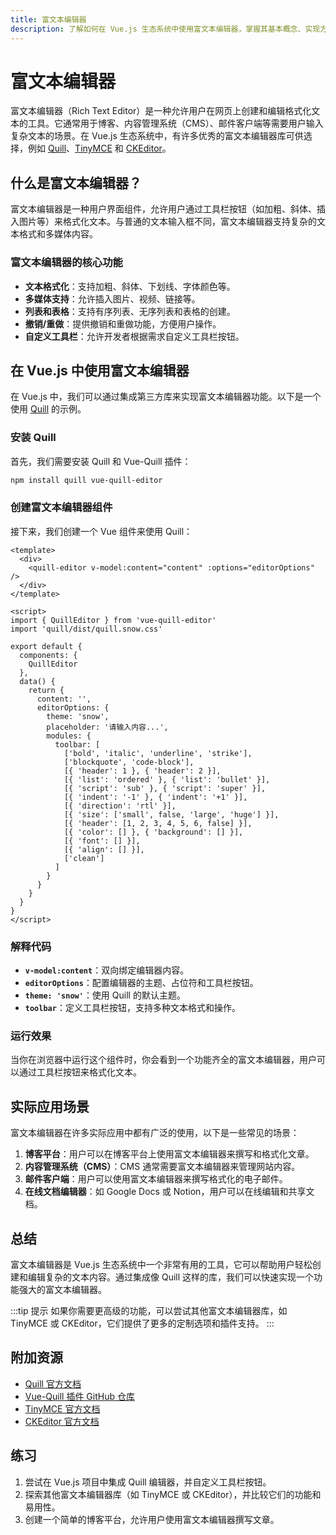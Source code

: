 ```yaml
---
title: 富文本编辑器
description: 了解如何在 Vue.js 生态系统中使用富文本编辑器，掌握其基本概念、实现方法以及实际应用场景。
---
```


# 富文本编辑器

富文本编辑器（Rich Text Editor）是一种允许用户在网页上创建和编辑格式化文本的工具。它通常用于博客、内容管理系统（CMS）、邮件客户端等需要用户输入复杂文本的场景。在 Vue.js 生态系统中，有许多优秀的富文本编辑器库可供选择，例如 [Quill](https://quilljs.com/)、[TinyMCE](https://www.tiny.cloud/) 和 [CKEditor](https://ckeditor.com/)。

## 什么是富文本编辑器？

富文本编辑器是一种用户界面组件，允许用户通过工具栏按钮（如加粗、斜体、插入图片等）来格式化文本。与普通的文本输入框不同，富文本编辑器支持复杂的文本格式和多媒体内容。

### 富文本编辑器的核心功能

- **文本格式化**：支持加粗、斜体、下划线、字体颜色等。
- **多媒体支持**：允许插入图片、视频、链接等。
- **列表和表格**：支持有序列表、无序列表和表格的创建。
- **撤销/重做**：提供撤销和重做功能，方便用户操作。
- **自定义工具栏**：允许开发者根据需求自定义工具栏按钮。

## 在 Vue.js 中使用富文本编辑器

在 Vue.js 中，我们可以通过集成第三方库来实现富文本编辑器功能。以下是一个使用 [Quill](https://quilljs.com/) 的示例。

### 安装 Quill

首先，我们需要安装 Quill 和 Vue-Quill 插件：

```bash
npm install quill vue-quill-editor
```

### 创建富文本编辑器组件

接下来，我们创建一个 Vue 组件来使用 Quill：

```vue
<template>
  <div>
    <quill-editor v-model:content="content" :options="editorOptions" />
  </div>
</template>

<script>
import { QuillEditor } from 'vue-quill-editor'
import 'quill/dist/quill.snow.css'

export default {
  components: {
    QuillEditor
  },
  data() {
    return {
      content: '',
      editorOptions: {
        theme: 'snow',
        placeholder: '请输入内容...',
        modules: {
          toolbar: [
            ['bold', 'italic', 'underline', 'strike'],
            ['blockquote', 'code-block'],
            [{ 'header': 1 }, { 'header': 2 }],
            [{ 'list': 'ordered' }, { 'list': 'bullet' }],
            [{ 'script': 'sub' }, { 'script': 'super' }],
            [{ 'indent': '-1' }, { 'indent': '+1' }],
            [{ 'direction': 'rtl' }],
            [{ 'size': ['small', false, 'large', 'huge'] }],
            [{ 'header': [1, 2, 3, 4, 5, 6, false] }],
            [{ 'color': [] }, { 'background': [] }],
            [{ 'font': [] }],
            [{ 'align': [] }],
            ['clean']
          ]
        }
      }
    }
  }
}
</script>
```

### 解释代码

- **`v-model:content`**：双向绑定编辑器内容。
- **`editorOptions`**：配置编辑器的主题、占位符和工具栏按钮。
- **`theme: 'snow'`**：使用 Quill 的默认主题。
- **`toolbar`**：定义工具栏按钮，支持多种文本格式和操作。

### 运行效果

当你在浏览器中运行这个组件时，你会看到一个功能齐全的富文本编辑器，用户可以通过工具栏按钮来格式化文本。

## 实际应用场景

富文本编辑器在许多实际应用中都有广泛的使用，以下是一些常见的场景：

1. **博客平台**：用户可以在博客平台上使用富文本编辑器来撰写和格式化文章。
2. **内容管理系统（CMS）**：CMS 通常需要富文本编辑器来管理网站内容。
3. **邮件客户端**：用户可以使用富文本编辑器来撰写格式化的电子邮件。
4. **在线文档编辑器**：如 Google Docs 或 Notion，用户可以在线编辑和共享文档。

## 总结

富文本编辑器是 Vue.js 生态系统中一个非常有用的工具，它可以帮助用户轻松创建和编辑复杂的文本内容。通过集成像 Quill 这样的库，我们可以快速实现一个功能强大的富文本编辑器。

:::tip 提示
如果你需要更高级的功能，可以尝试其他富文本编辑器库，如 TinyMCE 或 CKEditor，它们提供了更多的定制选项和插件支持。
:::

## 附加资源

- [Quill 官方文档](https://quilljs.com/docs/)
- [Vue-Quill 插件 GitHub 仓库](https://github.com/surmon-china/vue-quill-editor)
- [TinyMCE 官方文档](https://www.tiny.cloud/docs/)
- [CKEditor 官方文档](https://ckeditor.com/docs/)

## 练习

1. 尝试在 Vue.js 项目中集成 Quill 编辑器，并自定义工具栏按钮。
2. 探索其他富文本编辑器库（如 TinyMCE 或 CKEditor），并比较它们的功能和易用性。
3. 创建一个简单的博客平台，允许用户使用富文本编辑器撰写文章。

